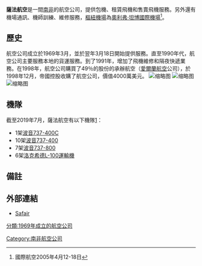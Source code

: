 {{Airline infobox |
airline = 薩法航空<br>Safair|
logo =|
logo_size = |
fleet_size = 11|
destinations = |
IATA = FA|
ICAO = SFR |
callsign = SAFAAIR|
parent =帝國控股公司|
subsidiaries =|
founded =1969年3月|
headquarters = [[南非|南非]][[豪登省|豪登省]][[肯普頓公園|肯普頓公園]]|
key_people = |
hubs = [[奧利弗·坦博國際機場|奧利弗·坦博國際機場]]|
focus_cities = |
frequent_flyer =|
lounge = |
alliance =|
website = http://www.safair.co.za/|
}}

'''薩法航空'''是一間[[南非|南非]]的航空公司，提供包機、租賃飛機和售賣飛機服務。另外還有機場通訊、機師訓練、維修服務，[[樞紐機場|樞紐機場]]為[[奧利弗·坦博國際機場|奧利弗·坦博國際機場]]<ref name="FI">國際航空2005年4月12-18日</ref>。

==歷史==
航空公司成立於1969年3月，並於翌年3月18日開始提供服務。直至1990年代，航空公司主要服務本地的貨運服務。到了1991年，增加了飛機維修和隔夜快遞業務。在1998年，航空公司購買了49％的股份的承辦航空（[[愛爾蘭航空|愛爾蘭航空]]公司），於1998年12月，帝國控股收購了航空公司，價值4000萬美元。
[[File:Safair_Boeing_737-300_Lebeda.jpg|缩略图]]
[[File:Boeing_727-230(Adv),_Safair_JP111370.jpg|缩略图]]
[[File:ZS-ORA@LIM,30.06.2008-519ai_-_Flickr_-_Aero_Icarus.jpg|缩略图]]

==機隊==
截至2019年7月，薩法航空有以下機隊[https://web.archive.org/web/20081012210556/http://www.ch-aviation.ch/aircraft.php?search=set&airline=FA&al_op=1]：

*1架[[波音737|波音737-400C]]
*10架[[波音737|波音737-400]]
*7架[[波音737|波音737-800]]
*6架[[L-100運輸機|洛克希德L-100運輸機]]


==備註==
{{reflist|2}}

==外部連結==
*[http://www.safair.co.za/ Safair] {{Wayback|url=http://www.safair.co.za/ |date=20050306175638 }}

{{南非航空公司}}
{{IATA成員|非洲}}

[[Category:南非航空公司|Category:南非航空公司]]
[[分類:1969年成立的航空公司|分類:1969年成立的航空公司]]